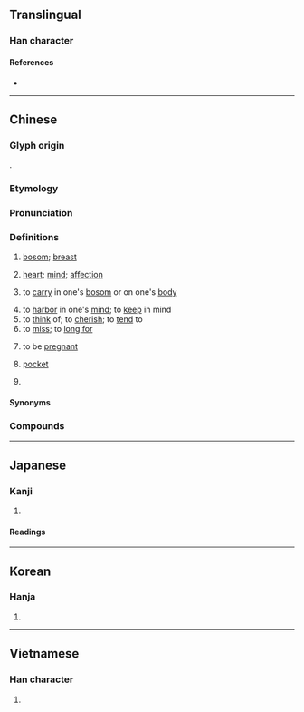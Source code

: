 {{also|懐|怀}}
{{character info}}
==Translingual==
{{Han simplified forms|懷|懐|怀}}

===Han character===
{{Han char|rn=61|rad=心|as=16|sn=19|four=94032|canj=PYWV|ids=⿰忄褱}}

====References====
* {{Han ref|kx=0408.170|dkj=11456|dj=0749.150|hdz=42369.100|uh=61F7|ud=25079|bh=C368|bd=50024}}

----

==Chinese==
{{zh-forms|s=怀}}

===Glyph origin===
{{Han etym}}
{{Han compound|心|褱|c1=s|c2=p|t1=heart|ls=psc}}.

===Etymology===
{{rfe|zh}}

===Pronunciation===
{{zh-pron
|m=huái
|m-s=huai2
|dg=хуэ1
|c=waai4
|c-t=vai3
|g=uai4/fai4
|g_note=uai4 - vernacular; fai4 - literary
|h=pfs=fài;gd=fai2
|j=huai1
|mb=uǒi
|md=huài
|mn=hoâi/xm,mg:kûi/kūi
|mn_note=hoâi - literary; kûi - vernacular; kūi - surname
|mn-t=huai5
|w=3hhua,3hhue
|w_note=3hhua - vernacular; 3hhue - literary
|x=fai2
|mc=y
|oc=y
|ma=y
|cat=n,v,pn
}}

===Definitions===
{{zh-hanzi}}

# [[bosom]]; [[breast]]
# {{lb|zh|figurative}} [[heart]]; [[mind]]; [[affection]]
# to [[carry]] in one's [[bosom]] or on one's [[body]]
#: {{zh-x|懷胎|to '''carry''' a child in a womb}}
# to [[harbor]] in one's [[mind]]; to [[keep]] in mind
# to [[think]] of; to [[cherish]]; to [[tend]] to
# to [[miss]]; to [[long for]]
# {{lb|zh|literary|or|dialectal Mandarin}} to be [[pregnant]]
# {{lb|zh|Magong|_|Hokkien}} [[pocket]] {{gloss|bag sewn into clothing}}
# {{surname|zh}}

====Synonyms====
{{zh-dial|懷孕}}
{{zh-dial|口袋}}

===Compounds===
{{zh-der|懷抱|懷璧其罪|懷錶|懷才不遇|懷春|懷古|懷鬼胎|懷恨|懷舊|懷戀|懷念|懷柔|懷胎|懷想|懷疑|懷疑主義|懷有|懷孕|懷怨|不懷好意|寬大為懷|寤懷|坐懷不亂|十月懷胎|愜懷|內懷|各懷異心|悲懷|傷懷|慈悲為懷|感懷|感今懷昔|下懷|情懷|介懷|寬懷|忘懷|心懷鬼胎|心懷叵測|心懷不軌|心懷|各懷鬼胎|以德懷遠|中懷怨恨|寘懷|寓懷|寄懷|佩紫懷黃|匹夫懷璧|家懷|九懷|奇懷|坦懷|各懷一心|偏懷|孔懷|少女情懷|卷懷|安老懷少|不遂心懷|滿懷信心|懷讓|懷感|暢懷|披懷|懷服|懷憂|懷愁|懷中|抱寶懷珍|懷道迷邦|懷刺漫滅|懷遠|懷鄉|懷冤抱屈|日月入懷|明月入懷|懷真抱素|懷憂喪志|懷空|懷沙|懷生|掛懷|招懷|懷質抱真|懷鉛提槧|握槧懷鉛|懷著身子|睹物懷人|正中下懷|放懷|懷俄明州|懷風藻|懷土|懷瑾握瑜|懷文抱質|懷貳|挂懷|懷顧|懷金拖紫|懌懷|游目騁懷|懷安|懷寶迷邦|懷德畏威|懷素|抱槧懷鉛|滿懷|懷寵尸位|窮鳥入懷|懷子|疚懷|懷珠抱玉|空懷|懷有鬼胎|玉燕投懷|留懷|懷磚之俗|眷懷|懷鉛|懷材抱德|懷橘|懷奇|懷刑|懷古幽情|懷時感物|撲個滿懷|晉懷帝|渴懷|懷金垂紫|畏威懷德|懷鉛握槧|敞懷|懷才抱德|教澤永懷|懷惡不悛|懷新思舊|抱素懷樸|懷疑論|懷寶夜行|懷山襄陵|懷耽|正中己懷|瓊懷|懷鉛握素|泊懷|攄懷|沖懷|懷黃佩紫|握瑜懷玉|投懷送抱|楚懷王|旅夜書懷|放意暢懷|懷著鬼胎|有女懷春|腹腔懷孕|繫懷|素懷|臨終關懷|裡懷裡|藏垢懷恥|舒懷|顧懷|耿耿於懷|緬懷|虛懷|飲流懷源|身懷六甲|被褐懷寶|襟懷坦白|胞與為懷|胸懷|遣懷|酸懷|騁懷|釋懷|身懷絕技|觸景生懷|詠懷古蹟|鄙懷|關懷備至|觸景傷懷|雅懷|關懷|開懷兒|開懷|託懷|羈懷|縈懷|被褐懷金|適中下懷|衣褐懷寶|被褐懷珠|軫懷|被褐懷玉|赤壁懷古|詠懷|襟懷|紆朱懷金|虛懷若谷|懷私|懷恨在心|懷娃娃|不懷|不經懷|中懷|久懷|交懷|亮懷|人懷|企懷|依懷|傾懷|允懷|免懷之歲|兢懷|兼懷|冤懷|別懷|厝懷|參懷|可懷|同懷|吟懷|含仁懷義|含懷|商夢懷人|善懷|器懷|坐懷|塵懷|壯懷|夙懷|天懷|好懷|委懷|威懷|娩懷|嬰懷|孤懷|安懷|客懷|宸懷|宿懷|寫懷|寬懷大度|屑懷|展懷|屬懷|常懷|干懷|幽懷|強懷|往懷|思懷|性懷|恩懷|悵懷|悶懷|悽懷|愁懷|愚懷|感恩懷德|愴懷|慘懷|慟懷|慮懷|憂懷|懊懷|懷二|懷人|懷什|懷仁|懷仁堂|懷仰|懷任|懷伏|懷來|懷保|懷信|懷傷|懷內子|懷冰|懷利|懷刷|懷刺|懷化|懷協|懷危|懷向|懷和|懷哺|懷喜|懷囊|懷執|懷塼|懷夢草|懷奸|懷妊|懷姦|懷娠|懷寄|懷寵|懷寶|懷居|懷山|懷強|懷役|懷徠|懷德|懷心|懷忿|懷思|懷怪|懷恥|懷恩|懷情|懷惠|懷惡|懷愛|懷愧|懷慕|懷慝|懷慼|懷憤|懷憶|懷戚|懷才|懷才抱器|懷抱兒|懷挾|懷揣|懷撫|懷擁|懷擔|懷故|懷敵|懷書|懷望|懷本|懷材|懷材抱器|懷樹|懷歸|懷毒|懷民|懷清|懷清臺|懷渴|懷濡|懷火|懷猜|懷玉|懷珍|懷珠|懷珠韞玉|懷琰|懷瑕|懷瑜|懷瑾|懷璧|懷璽|懷痾|懷真|懷眷|懷矜|懷磚|懷祿|懷筆|懷納|懷紱|懷組|懷給|懷羊|懷羞|懷聖寺|懷肉|懷荒|懷葛|懷蓄|懷薀|懷藏|懷蛟|懷術|懷衽|懷袖|懷襄|懷襟|懷觚握槧|懷詐|懷誘|懷誠|懷諼|懷貞|懷負|懷身|懷輯|懷道|懷遲|懷邪|懷金|懷鈆|懷銀紆紫|懷附|懷隱|懷集|懷霜|懷韞|懷願|懷風|懷香|懷黃|懷黃握白|懷鼠|懷龍|所懷|抒懷|抗懷|抱懷|捲懷|推懷|握瑜懷瑾|握素懷鉛|損懷|撓懷|撫懷|擁懷|散懷|旅懷|曠懷|曩懷|有懷|本懷|柔懷|柔遠懷來|柔遠懷邇|柔遠綏懷|楚懷|概懷|榮懷|款懷|歷懷|歸懷|永懷|海懷霞想|清懷|滯懷|潛懷|澄懷|澹懷|無懷氏|煢懷|煩懷|狂懷|獨懷|率懷|玉懷|玉鷰投懷|理懷|用懷|畏懷|疇懷|疏懷|疑懷|瞻懷|短懷|破懷|示懷|神懷|私懷|秋懷|稱懷|積懷|究懷|綏懷|經懷|綺懷|義懷|老懷|耽懷|耿懷|耿耿于懷|聖懷|聿懷|肝懷|肺懷|致懷|興懷|苦懷|虚懷若谷|蜂蠆起懷|蟻懷|觸目傷懷|託物感懷|記懷|詩懷|誠懷|說懷|諸懷|豁懷|豪懷|賞懷|趁懷|近懷|述懷|追懷|送懷|通懷|造懷|逸懷|遂懷|遊目騁懷|遠懷|遠懷近集|遺寢載懷|重懷|銘懷|長懷|開懷暢飲|閎識孤懷|闊懷|陸績懷橘|隱懷|離懷|靈懷|靦懷|韞懷|風懷|餘懷|馳懷|驚懷|高懷|鴻鵠懷|懷裡}}

{{zh-cat|Intermediate|Pregnancy}}

----

==Japanese==
{{ja-kanji forms|懐|懷}}

===Kanji===
{{ja-kanji|grade=|rs=心16|shin=懐}}

# {{rfdef|ja|sort=心16}}

====Readings====
{{ja-readings
|on=かい
|kun=なつ-く, ふところ-
}}

----

==Korean==

===Hanja===
{{ko-hanja|hangeul=회|eumhun=|rv=hoe|mr=hoe|y=hoy}}

# {{rfdef|ko|sort=心16}}

----

==Vietnamese==

===Han character===
{{vi-readings|reading=hoài|rs=心16}}

# {{rfdef|vi|sort=心16}}